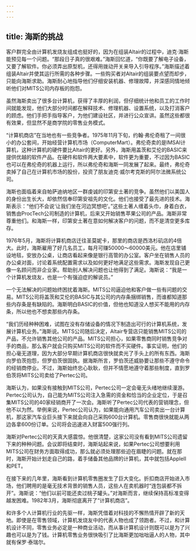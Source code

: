 ```yaml
---
---
---
```

title: 海斯的挑战
---




客户群完全由计算机发烧友组成也挺好的，因为在组装Altair的过程中，迪克·海斯能预见每一个问题。“那段日子真的很艰难。”海斯回忆道，“你既要了解电子设备，又要了解软件。你必须弄出原型机，还得用拨动开关来导入引导程序。”海斯描述着组装Altair并使其运行所需的各种步骤。一些购买者对Altair的组装要点望而却步，只能向海斯求助。海斯耐心地指导他们仔细安装机器、修理故障，并深感同情地倾听他们对MITS公司内存板的抱怨。

虽然海斯卖出了很多台计算机，获得了丰厚的利润，但仔细统计他和员工的工作时间就能发现，他们大部分时间都在解释技术、修理机器、设置系统，以及打消客户的顾虑。他们手把手指导客户，为他们建设社区，并进行公众宣讲。虽然这些都很有效果，但显然不是商学院的零售业务模式。

“计算机商店”在当地也有一些竞争者。1975年11月下旬，约翰·弗伦奇租了一间很小的办公套间，开始经营计算机市场（ComputerMart）。弗伦奇卖的是IMSAI计算机，这种计算机的硬件要比Altair的更好。另外，海斯用盖茨和艾伦的BASIC来提供优越的软件产品。在硬件和软件两大要素中，软件更为重要，不过因为BASIC也可以在弗伦奇的机器上运行，所以弗伦奇和海斯一同发展了起来。最终，弗伦奇卖掉了自己在计算机市场的股份，投资了朋友迪克·威尔考克斯的阿尔法微系统公司。

海斯也面临着来自帕萨迪纳地区一群虔诚的印第安土著的竞争。虽然他们以美国人的身份出生长大，却依然信奉印第安祖先的文化。他们也接受了最先进的技术。海斯表示：“他们不会说‘让我们坐在河边冥想吧’。”这些土著人缠着头巾，身着白衣，销售由ProcTech公司制造的计算机，后来又开始销售苹果公司的产品。海斯非常尊重他们。和海斯一样，印第安土著在意如何解决客户的问题，而不是清空更多库存。

1976年5月，海斯将计算机商店迁往圣莫妮卡，那里的商店是西洛杉矶店的4倍大。此时，海斯雇用了好几名员工，每月可赚50000～60000美元。他在店里铺设地毯，安放办公桌，让商店看起来像是银行高管的办公室。客户坐在销售人员的办公桌对面，讨论着系统配置需求以及如何更好地满足这些需求。海斯发现自己更像一名顾问而非企业家。帮助别人解决问题也让他得到了满足。海斯说：“我是一个计算机发烧友，也是一个有强迫症的解说员。”

一个无法解决的问题始终困扰着海斯。MITS公司逼迫他和客户做一些有问题的交易。MITS公司将盖茨和艾伦的BASIC与其公司的内存条捆绑销售，而谁都知道那些内存条是有缺陷的。海斯明白BASIC的价值，但他也知道没人想买不能用的内存条，所以他也不想卖那些内存条。

“我们历经种种困难，试图在没有存储设备的情况下制造出可行的计算机系统，发展计算机业务。”海斯说。MITS公司随后决定，Altair专营店只能销售MITS公司的产品，不允许销售其他公司的产品。MITS公司担心，如果零售商同时销售竞争对手的商品，那么客户就会只购买MITS公司的软件而不买硬件。事实证明，他们的担心毫无道理，因为大部分早期计算机商店很快就卖光了手头上的所有东西。海斯向罗伯茨抱怨，但罗伯茨很固执。据海斯所言，罗伯茨还威胁要让那些不遵守命令的经销商停业。不过，海斯始终忠心耿耿，但并不情愿地遵守着那些制度，直到罗伯茨将MITS公司卖给了Pertec公司。

海斯认为，如果没有接触到MITS公司，Pertec公司一定会毫无头绪地继续漫游。Pertec公司认为，自己能为MITS公司注入急需的资金和恰当的企业定位，于是召集MITS公司的40家经销商开了一次会。海斯听了Pertec公司代表的营销理念，但他不以为然。举例来说，Pertec公司认为，如果能向通用汽车公司卖出一台计算机，那这家汽车业巨头接下来就会向自己采购600台计算机。零售商很快就能从两边各拿600份订单。公司将会迅速进入财富500强行列。

海斯对Pertec公司的天真大感震惊。他很清楚，这家公司没有看到MITS公司遗留下来的种种问题。会议即将结束时，海斯站起来说，如果Pertec公司想要利用MITS公司在财务方面取得成功，那么就必须处理那些迫在眉睫的问题。就在那时，海斯开始计划走自己的路，着手储备其他品牌的计算机，其中就包括AppleII和PET。

在接下来的几年里，海斯看到计算机零售圈发生了巨大变化。折扣商店开始进入市场，他们聘用的是毫无技术背景的销售人员，这些人在卖机器时“连包装都不拆开”。海斯说：“他们以前可能还卖过桃子罐头。”对海斯而言，继续保持高标准变得越发困难。1982年3月，海斯彻底离开了“计算机商店”。

和许多个人计算机行业的先驱一样，海斯凭借着对科技的不懈热情开辟了新的天地。即使是在零售领域，计算机发烧友中的代表人物也成了领跑者。不过，和计算机设计不同，零售业务必定是一种商业活动，而从事计算机设计则既可以是为了兴趣也可以是为了钱。计算机零售业务很快吸引了比海斯更加咄咄逼人的人物，其中就有保罗·泰瑞尔。